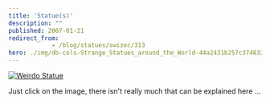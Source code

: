 ```yaml
---
title: 'Statue(s)'
description: ""
published: 2007-01-21
redirect_from: 
            - /blog/statues/swizec/313
hero: ./img/db-cols-Strange_Statues_around_the_World-44a2431b257c3748321708.jpg
---
```


[![Weirdo Statue](./img/db-cols-Strange_Statues_around_the_World-44a2431b257c3748321708.jpg)](http://www.anvari.org/cols/Strange_Statues_around_the_World/44a2431b257c3748321708.html)

Just click on the image, there isn't really much that can be explained here ...

